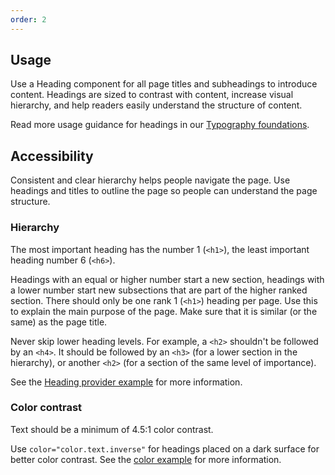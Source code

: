 ```yaml
---
order: 2
---
```


## Usage

Use a Heading component for all page titles and subheadings to introduce content.
Headings are sized to contrast with content, increase visual hierarchy, and help readers easily understand the structure of content.

Read more usage guidance for headings in our [Typography foundations](/foundations/typography-beta#heading).

## Accessibility

Consistent and clear hierarchy helps people navigate the page. Use headings and titles to outline the page so people can understand the page structure.

### Hierarchy

The most important heading has the number 1 (`<h1>`), the least important heading number 6 (`<h6>`).

Headings with an equal or higher number start a new section, headings with a lower number start new subsections that are part of the higher ranked section.
There should only be one rank 1 (`<h1>`) heading per page. Use this to explain the main purpose of the page. Make sure that it is similar (or the same) as the page title.

Never skip lower heading levels. For example, a `<h2>` shouldn't be followed by an `<h4>`. It should be followed by an `<h3>` (for a lower section in the hierarchy), or another `<h2>` (for a section of the same level of importance).

See the [Heading provider example](/components/heading/examples#heading-provider) for more information.

### Color contrast

Text should be a minimum of 4.5:1 color contrast.

Use `color="color.text.inverse"` for headings placed on a dark surface for better color contrast. See the [color example](/components/heading/examples#color) for more information.
